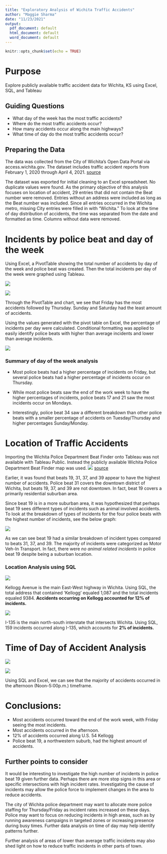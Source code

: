 ```yaml
---
title: "Exploratory Analysis of Wichita Traffic Accidents"
author: "Maggie Sharma"
date: "11/23/2021"
output:
  pdf_document: default
  html_document: default
  word_document: default
---
```


```r
knitr::opts_chunk$set(echo = TRUE)

```

# Purpose
Explore publicly available traffic accident data for Wichita, KS using Excel, SQL, and Tableau

## Guiding Questions

* What day of the week has the most traffic accidents?
* Where do the most traffic accidents occur?
* How many accidents occur along the main highways?
* What time of day do the most traffic accidents occur?

## Preparing the Data


The data was collected from the City of Wichita’s Open Data Portal via access.wichita.gov. The dataset includes traffic accident reports from February 1, 2020 through April 4, 2021. [source](https://ict-opendata-cityofwichita.hub.arcgis.com/datasets/1a082b52f46148bcb73f09cdd142c894_0/about)

The dataset was exported for initial cleaning to an Excel spreadsheet. No duplicate values were found. As the primary objective of this analysis focuses on location of accident, 29 entries that did not contain the Beat number were removed. Entries without an address were included as long as the Beat number was included. Since all entries occurred in the Wichita metro, missing City entries were filled in with “Wichita.”  To look at the time of day distribution of accidents, the time was separated from the date and formatted as time. Columns without data were removed. 

# Incidents by police beat and day of the week

Using Excel, a PivotTable showing the total number of accidents by day of the week and police beat was created. Then the total incidents per day of the week were graphed using Tableau. 

![](/cloud/project/ICT traffic/pivot table2.png)



![](/cloud/project/ICT traffic/tableau chart.png)

Through the PivotTable and chart, we see that Friday has the most accidents followed by Thursday. Sunday and Saturday had the least amount of accidents. 


Using the values generated with the pivot table on Excel, the percentage of incidents per day were calculated. Conditional formatting was applied to easily identify police beats with higher than average incidents and lower than average incidents. 

![](/cloud/project/ICT traffic/conditional formatting.png)

### Summary of day of the week analysis 

* Most police beats had a higher percentage of incidents on Friday, but several police beats had a higher percentage of incidents occur on Thursday. 

* While most police beats saw the end of the work week to have the higher percentages of incidents, police beats 17 and 21 saw the most incidents occur on Mondays.  

* Interestingly, police beat 34 saw a different breakdown than other police beats with a smaller percentage of accidents on Tuesday/Thursday and higher percentages Sunday/Monday.

# Location of Traffic Accidents

Importing the Wichita Police Department Beat Finder onto Tableau was not available with Tableau Public. Instead the publicly available Wichita Police Department Beat Finder map was used. 
![](/cloud/project/ICT traffic/police beat map.png)
[source](https://www.arcgis.com/apps/webappviewer/index.html?id=f3e02b14547c49c9a63a04e33fba04a4)

Earlier, it was found that beats 19, 31, 37, and 39 appear to have the highest number of accidents. Police beat 31 covers the downtown district of Wichita, but beats 19, 37, and 39 are not downtown. In fact, beat 19 covers a primarily residential suburban area. 


Since beat 19 is in a more suburban area, it was hypothesized that perhaps beat 19 sees different types of incidents such as animal involved accidents. To look at the breakdown of types of incidents for the four police beats with the highest number of incidents, see the below graph:

![](/cloud/project/ICT traffic/top 4.png)


As we can see beat 19 had a similar breakdown of incident types compared to beats 31, 37, and 39. The majority of incidents were categorized as Motor Veh-In Transport. In fact, there were *no animal related incidents* in police beat 19 despite being a suburban location. 

### Location Analysis using SQL




![](/cloud/project/ICT traffic/SQL KELLOGG STATEMENT.png)


Kellogg Avenue is the main East-West highway in Wichita. Using SQL, the total address that contained ‘Kellogg’ equaled 1,087 and the total incidents equaled 9384. **Accidents occurring on Kellogg accounted for 12% of incidents.**



![](/cloud/project/ICT traffic/135 total.png)


I-135 is the main north-south interstate that intersects Wichita. Using SQL, 159 incidents occurred along I-135, which accounts for **2% of incidents.**


# Time of Day of Accident Analysis

![](/cloud/project/ICT traffic/TIME OF DAY SQL.png)

![](/cloud/project/ICT traffic/time of day chart.png)

Using SQL and Excel, we can see that the majority of accidents occurred in the afternoon (Noon-5:00p.m.) timeframe. 

# Conclusions: 
* Most accidents occurred toward the end of the work week, with Friday seeing the most incidents.
* Most accidents occurred in the afternoon.
* 12% of accidents occurred along U.S. 54 Kellogg 
* Police beat 19, a northwestern suburb, had the highest amount of accidents. 

## Further points to consider

It would be interesting to investigate the high number of incidents in police beat 19 given further data. Perhaps there are more stop signs in this area or specific intersections with high incident rates. Investigating the cause of incidents may allow the police force to implement changes in the area to reduce accidents. 

The city of Wichita police department may want to allocate more police staffing for Thursday/Friday as incident rates increased on these days. Police may want to focus on reducing incidents in high areas, such as by running awareness campaigns in targeted zones or increasing presence during busy times. Further data analysis on time of day may help identify patterns further.

Further analysis of areas of lower than average traffic incidents may also shed light on how to reduce traffic incidents in other parts of town. 



